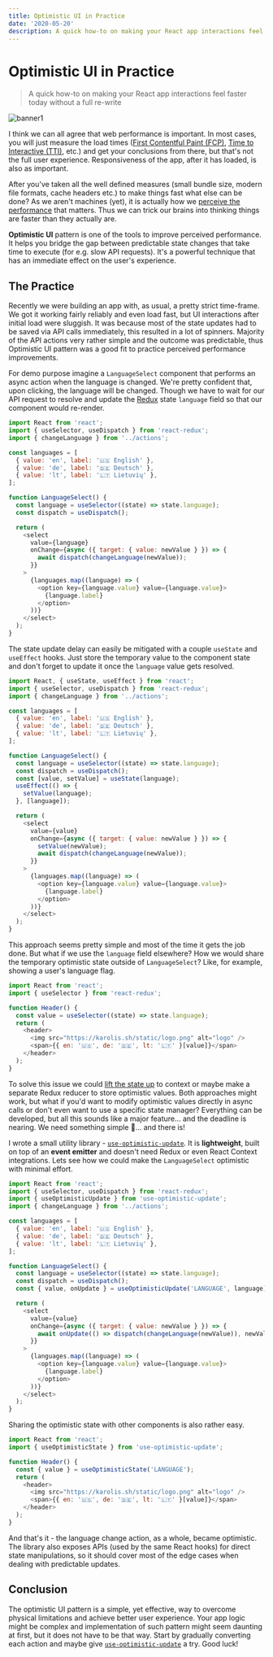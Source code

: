 ```yaml
---
title: Optimistic UI in Practice
date: '2020-05-20'
description: A quick how-to on making your React app interactions feel faster today without a full re-write.
---
```


# Optimistic UI in Practice

> A quick how-to on making your React app interactions feel faster today without a full re-write

![banner1](./images/banner.jpg 'Alistair MacRobert@https://unsplash.com/photos/SCtlFdgTw1A')

I think we can all agree that web performance is important. In most cases, you will just measure the load times ([First Contentful Paint (FCP)](https://web.dev/first-contentful-paint/), [Time to Interactive (TTI)](https://web.dev/interactive/), etc.) and get your conclusions from there, but that's not the full user experience. Responsiveness of the app, after it has loaded, is also as important.

After you've taken all the well defined measures (small bundle size, modern file formats, cache headers etc.) to make things fast what else can be done? As we aren't machines (yet), it is actually how we [perceive the performance](https://en.wikipedia.org/wiki/Perceived_performance) that matters. Thus we can trick our brains into thinking things are faster than they actually are.

**Optimistic UI** pattern is one of the tools to improve perceived performance. It helps you bridge the gap between predictable state changes that take time to execute (for e.g. slow API requests). It's a powerful technique that has an immediate effect on the user's experience.

## The Practice

Recently we were building an app with, as usual, a pretty strict time-frame. We got it working fairly reliably and even load fast, but UI interactions after initial load were sluggish. It was because most of the state updates had to be saved via API calls immediately, this resulted in a lot of spinners. Majority of the API actions very rather simple and the outcome was predictable, thus Optimistic UI pattern was a good fit to practice perceived performance improvements.

For demo purpose imagine a `LanguageSelect` component that performs an async action when the language is changed. We're pretty confident that, upon clicking, the language will be changed. Though we have to wait for our API request to resolve and update the [Redux](https://redux.js.org/) state `language` field so that our component would re-render.

```js
import React from 'react';
import { useSelector, useDispatch } from 'react-redux';
import { changeLanguage } from '../actions';

const languages = [
  { value: 'en', label: '🇺🇸 English' },
  { value: 'de', label: '🇩🇪 Deutsch' },
  { value: 'lt', label: '🇱🇹 Lietuvių' },
];

function LanguageSelect() {
  const language = useSelector((state) => state.language);
  const dispatch = useDispatch();

  return (
    <select
      value={language}
      onChange={async ({ target: { value: newValue } }) => {
        await dispatch(changeLanguage(newValue));
      }}
    >
      {languages.map((language) => (
        <option key={language.value} value={language.value}>
          {language.label}
        </option>
      ))}
    </select>
  );
}
```

The state update delay can easily be mitigated with a couple `useState` and `useEffect` hooks. Just store the temporary value to the component state and don't forget to update it once the `language` value gets resolved.

```js {14-17,23}
import React, { useState, useEffect } from 'react';
import { useSelector, useDispatch } from 'react-redux';
import { changeLanguage } from '../actions';

const languages = [
  { value: 'en', label: '🇺🇸 English' },
  { value: 'de', label: '🇩🇪 Deutsch' },
  { value: 'lt', label: '🇱🇹 Lietuvių' },
];

function LanguageSelect() {
  const language = useSelector((state) => state.language);
  const dispatch = useDispatch();
  const [value, setValue] = useState(language);
  useEffect(() => {
    setValue(language);
  }, [language]);

  return (
    <select
      value={value}
      onChange={async ({ target: { value: newValue } }) => {
        setValue(newValue);
        await dispatch(changeLanguage(newValue));
      }}
    >
      {languages.map((language) => (
        <option key={language.value} value={language.value}>
          {language.label}
        </option>
      ))}
    </select>
  );
}
```

This approach seems pretty simple and most of the time it gets the job done. But what if we use the `language` field elsewhere? How we would share the temporary optimistic state outside of `LanguageSelect`? Like, for example, showing a user's language flag.

```js
import React from 'react';
import { useSelector } from 'react-redux';

function Header() {
  const value = useSelector((state) => state.language);
  return (
    <header>
      <img src="https://karolis.sh/static/logo.png" alt="logo" />
      <span>{{ en: '🇺🇸', de: '🇩🇪', lt: '🇱🇹' }[value]}</span>
    </header>
  );
}
```

To solve this issue we could [lift the state up](https://reactjs.org/docs/lifting-state-up.html) to context or maybe make a separate Redux reducer to store optimistic values. Both approaches might work, but what if you'd want to modify optimistic values directly in async calls or don't even want to use a specific state manager? Everything can be developed, but all this sounds like a major feature... and the deadline is nearing. We need something simple 🤔... and there is!

I wrote a small utility library - [`use-optimistic-update`](https://www.npmjs.com/package/use-optimistic-update). It is **lightweight**, built on top of an **event emitter** and doesn't need Redux or even React Context integrations. Lets see how we could make the `LanguageSelect` optimistic with minimal effort.

```js {3,15,21}
import React from 'react';
import { useSelector, useDispatch } from 'react-redux';
import { useOptimisticUpdate } from 'use-optimistic-update';
import { changeLanguage } from '../actions';

const languages = [
  { value: 'en', label: '🇺🇸 English' },
  { value: 'de', label: '🇩🇪 Deutsch' },
  { value: 'lt', label: '🇱🇹 Lietuvių' },
];

function LanguageSelect() {
  const language = useSelector((state) => state.language);
  const dispatch = useDispatch();
  const { value, onUpdate } = useOptimisticUpdate('LANGUAGE', language);

  return (
    <select
      value={value}
      onChange={async ({ target: { value: newValue } }) => {
        await onUpdate(() => dispatch(changeLanguage(newValue)), newValue);
      }}
    >
      {languages.map((language) => (
        <option key={language.value} value={language.value}>
          {language.label}
        </option>
      ))}
    </select>
  );
}
```

Sharing the optimistic state with other components is also rather easy.

```js {2,5}
import React from 'react';
import { useOptimisticState } from 'use-optimistic-update';

function Header() {
  const { value } = useOptimisticState('LANGUAGE');
  return (
    <header>
      <img src="https://karolis.sh/static/logo.png" alt="logo" />
      <span>{{ en: '🇺🇸', de: '🇩🇪', lt: '🇱🇹' }[value]}</span>
    </header>
  );
}
```

And that's it - the language change action, as a whole, became optimistic. The library also exposes APIs (used by the same React hooks) for direct state manipulations, so it should cover most of the edge cases when dealing with predictable updates.

## Conclusion

The optimistic UI pattern is a simple, yet effective, way to overcome physical limitations and achieve better user experience. Your app logic might be complex and implementation of such pattern might seem daunting at first, but it does not have to be that way. Start by gradually converting each action and maybe give [`use-optimistic-update`](https://www.npmjs.com/package/use-optimistic-update) a try. Good luck!
